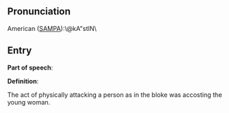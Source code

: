 == Pronunciation ==

American ([[SAMPA]]):\@kA"stIN\

== Entry ==

'''Part of speech''': 

'''Definition''':

The act of physically attacking a person as in 
the bloke was accosting the young woman.